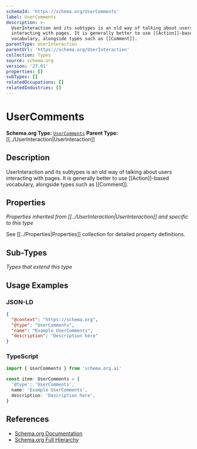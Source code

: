 ```yaml
---
schemaId: 'https://schema.org/UserComments'
label: UserComments
description: >-
  UserInteraction and its subtypes is an old way of talking about users
  interacting with pages. It is generally better to use [[Action]]-based
  vocabulary, alongside types such as [[Comment]].
parentType: UserInteraction
parentUrl: 'https://schema.org/UserInteraction'
collection: Types
source: schema.org
version: '27.01'
properties: []
subTypes: []
relatedOccupations: []
relatedIndustries: []
---
```

# UserComments

**Schema.org Type:** [`UserComments`](https://schema.org/UserComments)
**Parent Type:** [[../UserInteraction|UserInteraction]]

## Description

UserInteraction and its subtypes is an old way of talking about users interacting with pages. It is generally better to use [[Action]]-based vocabulary, alongside types such as [[Comment]].

## Properties

*Properties inherited from [[../UserInteraction|UserInteraction]] and specific to this type*

See [[../Properties|Properties]] collection for detailed property definitions.

## Sub-Types

*Types that extend this type*

## Usage Examples

### JSON-LD

```json
{
  "@context": "https://schema.org",
  "@type": "UserComments",
  "name": "Example UserComments",
  "description": "Description here"
}
```

### TypeScript

```typescript
import { UserComments } from 'schema.org.ai'

const item: UserComments = {
  '@type': 'UserComments',
  name: 'Example UserComments',
  description: 'Description here',
}
```

## References

- [Schema.org Documentation](https://schema.org/UserComments)
- [Schema.org Full Hierarchy](https://schema.org/docs/full.html)
